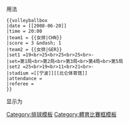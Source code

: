 <includeonly><!-- 在這裡加入模板的保護標識 --></includeonly><noinclude>{{template doc page viewed directly}}</noinclude>
<!-- 在本行下編輯模板說明 -->
用法

<pre>
{{volleyballbox
|date = [[2008-06-20]]
|time = 20:00
|team1 = {{女排|CHN}}
|score = 3 &ndash; 1
|team2 = {{女排|GER}}
|set1 =19<br>25<br>25<br>25<br>-
|set=第1局<br>第2局<br>第3局<br>第4局<br>第5局
|set2 =25<br>19<br>11<br>21<br>-
|stadium =[[宁波]][[北仑体育馆]]
|attendance =
|referee = 
}}
</pre>

显示为

{{volleyballbox
|date = [[2008年]][[6月20日]]
|time = 20:00
|team1 = {{女排|CHN}}
|score = 3 &ndash; 1
|team2 = {{女排|GER}}
|set1 =19<br>25<br>25<br>25<br>-
|set=第1局<br>第2局<br>第3局<br>第4局<br>第5局
|set2 =25<br>19<br>11<br>21<br>-
|stadium =[[宁波]][[北仑体育馆]]
|attendance =
|referee = 
}}
<includeonly>
[[Category:排球模板]]
[[Category:體育比賽框模板]]
</includeonly>